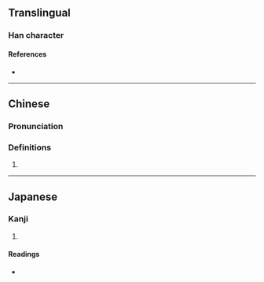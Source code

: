{{character info}}
==Translingual==

===Han character===
{{Han char|rn=30|rad=口|as=07|sn=10|four=64081|canj=RGYO|ids=⿰口走}}

====References====
* {{Han ref|kx=0193.051|dkj=03745|hdz=10624.170|uh=5517|ud=21783|bh=D0F2|bd=53490}}

----

==Chinese==
{{zh-forms}}

===Pronunciation===
{{zh-pron
|m=dōu
|m-s=
|dg=
|c=dau1
|c-t=
|g=
|h=pfs=
|j=
|mb=
|md=
|mn=
|mn-t=
|w=
|x=
|mc=y
|oc=y
|cat=intj
}}

===Definitions===
{{zh-hanzi}}

# {{n-g|[[exclamation|Exclamation]] of [[angry]] [[dismissal]].}}

----

==Japanese==

===Kanji===
{{ja-kanji|grade=|rs=口07}}

# {{rfdef|ja|sort=口07}}

====Readings====
* {{ja-readings|on=[[とう]] (tō)|kun=[[これ]] (kore), [[や]] (ya)}}